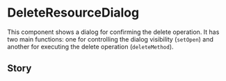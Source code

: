 

<Meta of={DeleteResourceDialog} />

# DeleteResourceDialog

This component shows a dialog for confirming the delete operation. It has two main functions: one for controlling the dialog visibility (`setOpen`) and another for executing the delete operation (`deleteMethod`).

## Story

<Canvas of={DeleteResourceDialog.Default} />
